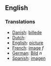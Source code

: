 ==English==

===Translations===

*[[Danish]]: [[billede]]
*[[Dutch]]: [[]]
*[[English]]: [[picture]]
*[[French]]: [[image]] ''f''
*[[German]]: [[Bild]] ''n''
*[[Spanish]]: [[imagen]]